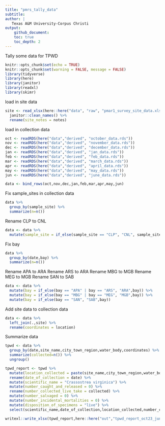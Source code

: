 ```yaml
---
title: "pmrs_tally_data"
subtitle:
author: |
   Texas A&M University-Corpus Christi
output:
    github_document:
    toc: true
    toc_depth: 2
---
```


Tally some data for TPWD

```r
knitr::opts_chunk$set(echo = TRUE)
knitr::opts_chunk$set(warning = FALSE, message = FALSE) 
library(tidyverse)
library(here)
library(janitor)
library(readxl)
library(skimr)
```

load in site data

```r
site <- read_xlsx(here::here("data", "raw", "pmar1_survey_site_data.xlsx")) %>%
  janitor::clean_names() %>%
  rename(site_notes = notes)
```

load in collection data

```r
oct <- readRDS(here("data","derived", "october_data.rds"))
nov <- readRDS(here("data","derived", "november_data.rds"))
dec <- readRDS(here("data","derived", "december_data.rds"))
jan <- readRDS(here("data","derived", "jan_data.rds"))
feb <- readRDS(here("data","derived", "feb_data.rds"))
mar <- readRDS(here("data","derived", "march_data.rds"))
apr <- readRDS(here("data","derived", "april_data.rds"))
may <- readRDS(here("data","derived", "may_data.rds"))
jun <- readRDS(here("data","derived", "june_data.rds"))

data <- bind_rows(oct,nov,dec,jan,feb,mar,apr,may,jun)
```

Fix sample_sites in collection data

```r
data %>%
  group_by(sample_site) %>%
  summarize(n=n())
```

Rename CLP to CNL

```r
data <- data %>%
  mutate(sample_site = if_else(sample_site == "CLP", "CNL", sample_site))
```

Fix bay

```r
data %>%
  group_by(date,bay) %>%
  summarize(n=n())
```

Rename APA to ARA
Rename ARS to ARA
Rename MBG to MGB
Rename MEG to MGB
Rename SAN to SAB

```r
data <- data %>%
  mutate(bay = if_else(bay == "APA" | bay == "ARS", "ARA",bay)) %>%
  mutate(bay = if_else(bay == "MBG" | bay == "MEG", "MGB",bay)) %>%
  mutate(bay = if_else(bay == "SAN", "SAB",bay))
```

Add site data to collection data

```r
data <- data %>%
  left_join(.,site) %>%
  rename(coordinates = location)
```

Summarize data

```r
tpwd <- data %>%
  group_by(date,site_name,city_town_region,water_body,coordinates) %>%
  summarize(collected=n()) %>%
  ungroup()

tpwd_report <- tpwd %>%
  mutate(location_collected = paste(site_name,city_town_region,water_body,coordinates,sep = ", ")) %>%
  rename(date_of_collection = date) %>%
  mutate(scientific_name = "Crassostrea virginica") %>%
  mutate(number_caught_and_released = 0) %>%
  rename(number_collected_live_take = collected) %>%
  mutate(number_salvaged = 0) %>%
  mutate(number_incidental_mortalities = 0) %>%
  mutate(disposition_of_specimens = "live") %>%
  select(scientific_name,date_of_collection,location_collected,number_caught_and_released,number_collected_live_take,number_salvaged,number_incidental_mortalities,disposition_of_specimens)
```

```r
writexl::write_xlsx(tpwd_report,here::here("out","tpwd_report_oct23_june24.xlsx"))
```

```r

```

